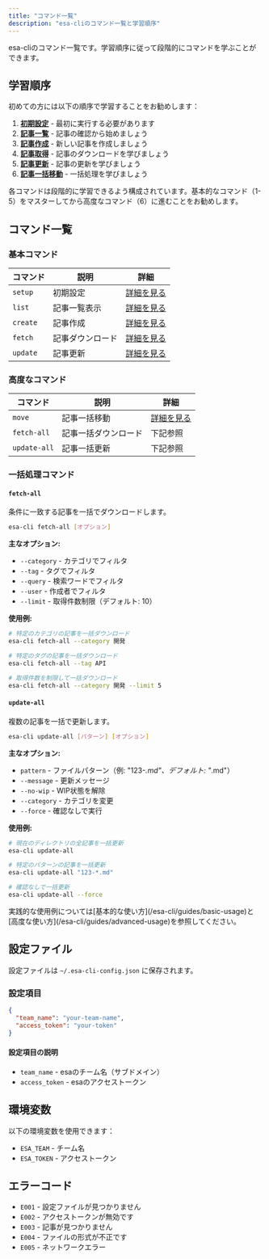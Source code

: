 ```yaml
---
title: "コマンド一覧"
description: "esa-cliのコマンド一覧と学習順序"
---
```



esa-cliのコマンド一覧です。学習順序に従って段階的にコマンドを学ぶことができます。

## 学習順序

初めての方には以下の順序で学習することをお勧めします：

1. **[初期設定](/esa-cli/commands/setup)** - 最初に実行する必要があります
2. **[記事一覧](/esa-cli/commands/list)** - 記事の確認から始めましょう
3. **[記事作成](/esa-cli/commands/create)** - 新しい記事を作成しましょう
4. **[記事取得](/esa-cli/commands/fetch)** - 記事のダウンロードを学びましょう
5. **[記事更新](/esa-cli/commands/update)** - 記事の更新を学びましょう
6. **[記事一括移動](/esa-cli/commands/move)** - 一括処理を学びましょう

<Aside type="tip" title="段階的な学習">
各コマンドは段階的に学習できるよう構成されています。基本的なコマンド（1-5）をマスターしてから高度なコマンド（6）に進むことをお勧めします。
</Aside>

## コマンド一覧

### 基本コマンド

| コマンド | 説明 | 詳細 |
|---------|------|------|
| `setup` | 初期設定 | [詳細を見る](/esa-cli/commands/setup) |
| `list` | 記事一覧表示 | [詳細を見る](/esa-cli/commands/list) |
| `create` | 記事作成 | [詳細を見る](/esa-cli/commands/create) |
| `fetch` | 記事ダウンロード | [詳細を見る](/esa-cli/commands/fetch) |
| `update` | 記事更新 | [詳細を見る](/esa-cli/commands/update) |

### 高度なコマンド

| コマンド | 説明 | 詳細 |
|---------|------|------|
| `move` | 記事一括移動 | [詳細を見る](/esa-cli/commands/move) |
| `fetch-all` | 記事一括ダウンロード | 下記参照 |
| `update-all` | 記事一括更新 | 下記参照 |

### 一括処理コマンド

#### `fetch-all`

条件に一致する記事を一括でダウンロードします。

```bash
esa-cli fetch-all [オプション]
```

**主なオプション:**
- `--category` - カテゴリでフィルタ
- `--tag` - タグでフィルタ
- `--query` - 検索ワードでフィルタ
- `--user` - 作成者でフィルタ
- `--limit` - 取得件数制限（デフォルト: 10）

**使用例:**
```bash
# 特定のカテゴリの記事を一括ダウンロード
esa-cli fetch-all --category 開発

# 特定のタグの記事を一括ダウンロード
esa-cli fetch-all --tag API

# 取得件数を制限して一括ダウンロード
esa-cli fetch-all --category 開発 --limit 5
```

#### `update-all`

複数の記事を一括で更新します。

```bash
esa-cli update-all [パターン] [オプション]
```

**主なオプション:**
- `pattern` - ファイルパターン（例: "123-*.md"、デフォルト: "*.md"）
- `--message` - 更新メッセージ
- `--no-wip` - WIP状態を解除
- `--category` - カテゴリを変更
- `--force` - 確認なしで実行

**使用例:**
```bash
# 現在のディレクトリの全記事を一括更新
esa-cli update-all

# 特定のパターンの記事を一括更新
esa-cli update-all "123-*.md"

# 確認なしで一括更新
esa-cli update-all --force
```

<Aside type="tip" title="実践的な使い方">
実践的な使用例については[基本的な使い方](/esa-cli/guides/basic-usage)と[高度な使い方](/esa-cli/guides/advanced-usage)を参照してください。
</Aside>

## 設定ファイル

設定ファイルは `~/.esa-cli-config.json` に保存されます。

### 設定項目

```json
{
  "team_name": "your-team-name",
  "access_token": "your-token"
}
```

#### 設定項目の説明

- `team_name` - esaのチーム名（サブドメイン）
- `access_token` - esaのアクセストークン

## 環境変数

以下の環境変数を使用できます：

- `ESA_TEAM` - チーム名
- `ESA_TOKEN` - アクセストークン

## エラーコード

- `E001` - 設定ファイルが見つかりません
- `E002` - アクセストークンが無効です
- `E003` - 記事が見つかりません
- `E004` - ファイルの形式が不正です
- `E005` - ネットワークエラー
